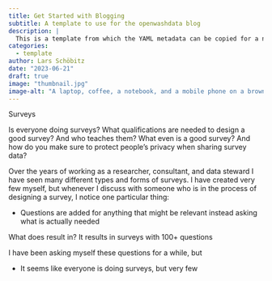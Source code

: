 ```yaml
---
title: Get Started with Blogging
subtitle: A template to use for the openwashdata blog
description: |
  This is a template from which the YAML metadata can be copied for a new blog post.
categories:
  - template
author: Lars Schöbitz
date: "2023-06-21"
draft: true
image: "thumbnail.jpg"
image-alt: "A laptop, coffee, a notebook, and a mobile phone on a brown desk by window."
---
```


Surveys

Is everyone doing surveys? What qualifications are needed to design a good survey? And who teaches them? What even is a good survey? And how do you make sure to protect people's privacy when sharing survey data?

Over the years of working as a researcher, consultant, and data steward I have seen many different types and forms of surveys. I have created very few myself, but whenever I discuss with someone who is in the process of designing a survey, I notice one particular thing:

- Questions are added for anything that might be relevant instead asking what is actually needed

What does result in? It results in surveys with 100+ questions

I have been asking myself these questions for a while, but

- It seems like everyone is doing surveys, but very few

